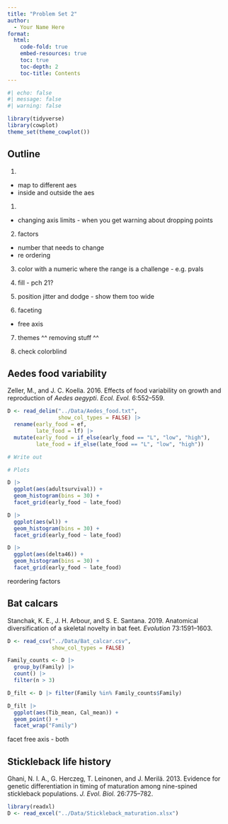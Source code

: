 ```yaml
---
title: "Problem Set 2"
author:
  - Your Name Here
format: 
  html:
    code-fold: true
    embed-resources: true
    toc: true
    toc-depth: 2
    toc-title: Contents
---
```


```r
#| echo: false
#| message: false
#| warning: false

library(tidyverse)
library(cowplot)
theme_set(theme_cowplot())
```


## Outline

1.
- map to different aes 
- inside and outside the aes

1. 
- changing axis limits - when you get warning about dropping points


2. factors 
- number that needs to change
- re ordering

3. color with a numeric where the range is a challenge - e.g. pvals

4. fill - pch 21?

5. position jitter and dodge - show them too wide 

6. faceting 
- free axis

7. themes ^^
removing stuff ^^

8. check colorblind


## Aedes food variability

Zeller, M., and J. C. Koella. 2016. Effects of food variability on growth and reproduction of *Aedes aegypti*. *Ecol. Evol.* 6:552–559.

```r
D <- read_delim("../Data/Aedes_food.txt",
                show_col_types = FALSE) |> 
  rename(early_food = ef,
         late_food = lf) |> 
  mutate(early_food = if_else(early_food == "L", "low", "high"),
         late_food = if_else(late_food == "L", "low", "high"))

# Write out

# Plots

D |> 
  ggplot(aes(adultsurvival)) +
  geom_histogram(bins = 30) +
  facet_grid(early_food ~ late_food)

D |> 
  ggplot(aes(wl)) +
  geom_histogram(bins = 30) +
  facet_grid(early_food ~ late_food)

D |> 
  ggplot(aes(delta46)) +
  geom_histogram(bins = 30) +
  facet_grid(early_food ~ late_food)
```

reordering factors




## Bat calcars

Stanchak, K. E., J. H. Arbour, and S. E. Santana. 2019. Anatomical diversification of a skeletal novelty in bat feet. *Evolution* 73:1591–1603.

```r
D <- read_csv("../Data/Bat_calcar.csv",
              show_col_types = FALSE)

Family_counts <- D |> 
  group_by(Family) |> 
  count() |> 
  filter(n > 3)

D_filt <- D |> filter(Family %in% Family_counts$Family)

D_filt |> 
  ggplot(aes(Tib_mean, Cal_mean)) +
  geom_point() +
  facet_wrap("Family")
```

facet free axis - both


## Stickleback life history

Ghani, N. I. A., G. Herczeg, T. Leinonen, and J. Merilä. 2013. Evidence for genetic differentiation in timing of maturation among nine-spined stickleback populations. *J. Evol. Biol.* 26:775–782.

```r
library(readxl)
D <- read_excel("../Data/Stickleback_maturation.xlsx")
```

